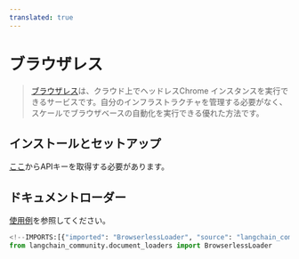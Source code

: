 ```yaml
---
translated: true
---
```


# ブラウザレス

>[ブラウザレス](https://www.browserless.io/docs/start)は、クラウド上でヘッドレスChrome インスタンスを実行できるサービスです。自分のインフラストラクチャを管理する必要がなく、スケールでブラウザベースの自動化を実行できる優れた方法です。

## インストールとセットアップ

[ここ](https://www.browserless.io/pricing/)からAPIキーを取得する必要があります。

## ドキュメントローダー

[使用例](/docs/integrations/document_loaders/browserless)を参照してください。

```python
<!--IMPORTS:[{"imported": "BrowserlessLoader", "source": "langchain_community.document_loaders", "docs": "https://api.python.langchain.com/en/latest/document_loaders/langchain_community.document_loaders.browserless.BrowserlessLoader.html", "title": "Browserless"}]-->
from langchain_community.document_loaders import BrowserlessLoader
```
